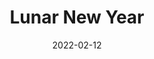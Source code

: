 ---
slug: "/lunar-new-year"
cover: "./luna-new-year_3.jpg"
date: "2022-02-12"
title: "Lunar New Year"
areas:
  - May wealth always come your way. May it be auspicious and as you wish. A Charm to Bring Satisfaction and Happiness Year by Year.
---